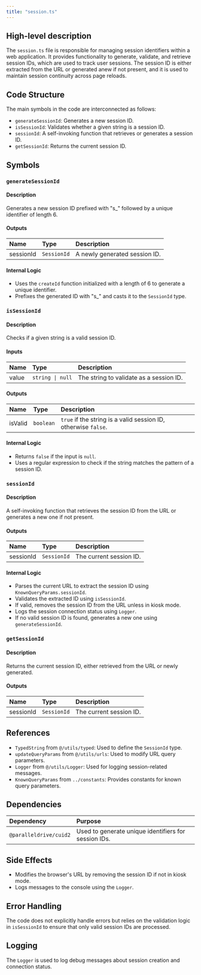 ```yaml
---
title: "session.ts"
---
```


## High-level description

The `session.ts` file is responsible for managing session identifiers within a web application. It provides functionality to generate, validate, and retrieve session IDs, which are used to track user sessions. The session ID is either extracted from the URL or generated anew if not present, and it is used to maintain session continuity across page reloads.

## Code Structure

The main symbols in the code are interconnected as follows:
- `generateSessionId`: Generates a new session ID.
- `isSessionId`: Validates whether a given string is a session ID.
- `sessionId`: A self-invoking function that retrieves or generates a session ID.
- `getSessionId`: Returns the current session ID.

## Symbols

### `generateSessionId`
#### Description
Generates a new session ID prefixed with "s_" followed by a unique identifier of length 6.

#### Outputs
| Name | Type | Description |
|:-----|:-----|:------------|
| sessionId | `SessionId` | A newly generated session ID. |

#### Internal Logic
- Uses the `createId` function initialized with a length of 6 to generate a unique identifier.
- Prefixes the generated ID with "s_" and casts it to the `SessionId` type.

### `isSessionId`
#### Description
Checks if a given string is a valid session ID.

#### Inputs
| Name | Type | Description |
|:-----|:-----|:------------|
| value | `string \| null` | The string to validate as a session ID. |

#### Outputs
| Name | Type | Description |
|:-----|:-----|:------------|
| isValid | `boolean` | `true` if the string is a valid session ID, otherwise `false`. |

#### Internal Logic
- Returns `false` if the input is `null`.
- Uses a regular expression to check if the string matches the pattern of a session ID.

### `sessionId`
#### Description
A self-invoking function that retrieves the session ID from the URL or generates a new one if not present.

#### Outputs
| Name | Type | Description |
|:-----|:-----|:------------|
| sessionId | `SessionId` | The current session ID. |

#### Internal Logic
- Parses the current URL to extract the session ID using `KnownQueryParams.sessionId`.
- Validates the extracted ID using `isSessionId`.
- If valid, removes the session ID from the URL unless in kiosk mode.
- Logs the session connection status using `Logger`.
- If no valid session ID is found, generates a new one using `generateSessionId`.

### `getSessionId`
#### Description
Returns the current session ID, either retrieved from the URL or newly generated.

#### Outputs
| Name | Type | Description |
|:-----|:-----|:------------|
| sessionId | `SessionId` | The current session ID. |

## References

- `TypedString` from `@/utils/typed`: Used to define the `SessionId` type.
- `updateQueryParams` from `@/utils/urls`: Used to modify URL query parameters.
- `Logger` from `@/utils/Logger`: Used for logging session-related messages.
- `KnownQueryParams` from `../constants`: Provides constants for known query parameters.

## Dependencies

| Dependency | Purpose |
|:-----------|:--------|
| `@paralleldrive/cuid2` | Used to generate unique identifiers for session IDs. |

## Side Effects

- Modifies the browser's URL by removing the session ID if not in kiosk mode.
- Logs messages to the console using the `Logger`.

## Error Handling

The code does not explicitly handle errors but relies on the validation logic in `isSessionId` to ensure that only valid session IDs are processed.

## Logging

The `Logger` is used to log debug messages about session creation and connection status.